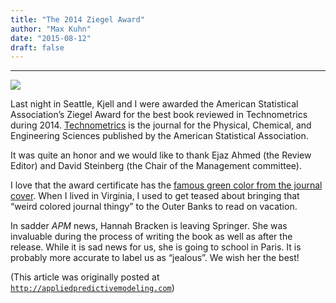 ```yaml
---
title: "The 2014 Ziegel Award"
author: "Max Kuhn"
date: "2015-08-12"
draft: false
--- 
```


<hr>

![](technometrics.jpeg){fig-align="center"}

Last night in Seattle, Kjell and I were awarded the American Statistical Association's Ziegel Award for the best book reviewed in Technometrics during 2014.  [Technometrics](http://amstat.tandfonline.com/loi/tech) is the journal for the Physical, Chemical, and Engineering Sciences published by the American Statistical Association. 

It was quite an honor and we would like to thank Ejaz Ahmed (the Review Editor) and David Steinberg (the Chair of the Management committee).

I love that the award certificate has the [famous green color from the journal cover][1]. When I lived in Virginia, I used to get teased about bringing that "weird colored journal thingy" to the Outer Banks to read on vacation. 

[1]: http://magazine.amstat.org/wp-content/uploads/2009/10/technometrics.png

In sadder _APM_ news, Hannah Bracken is leaving Springer. She was invaluable during the process of writing the book as well as after the release. While it is sad news for us, she is going to school in Paris. It is probably more accurate to label us as "jealous". We wish her the best!

(This article was originally posted at [`http://appliedpredictivemodeling.com`](https://appliedpredictivemodeling.com/blog/2015/8/12/the-2014-ziegel-award))